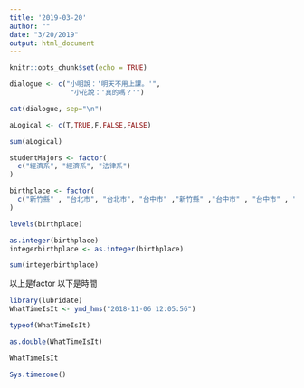 ```yaml
---
title: '2019-03-20'
author: ""
date: "3/20/2019"
output: html_document
---
```


```r
knitr::opts_chunk$set(echo = TRUE)
```

```r
dialogue <- c("小明說：'明天不用上課。'",
               "小花說：'真的嗎？'")

cat(dialogue, sep="\n")

```

```r
aLogical <- c(T,TRUE,F,FALSE,FALSE)

sum(aLogical)
```

```r
studentMajors <- factor(
  c("經濟系", "經濟系", "法律系")
)
```

```r
birthplace <- factor(
  c("新竹縣" , "台北市", "台北市", "台中市" ,"新竹縣" ,"台中市" , "台中市" , "新竹縣")
)

levels(birthplace)

as.integer(birthplace)
integerbirthplace <- as.integer(birthplace)

sum(integerbirthplace)
```


以上是factor
以下是時間


```r
library(lubridate)
WhatTimeIsIt <- ymd_hms("2018-11-06 12:05:56")
```


```r
typeof(WhatTimeIsIt)
```

```r
as.double(WhatTimeIsIt)
```

```r
WhatTimeIsIt
```


```r
Sys.timezone()
```






